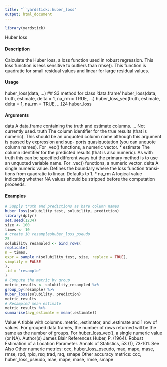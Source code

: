 ```yaml
---
title: "``yardstick::huber_loss"
output: html_document
---
```


```r
library(yardstick)
```

Huber loss

#### Description

Calculate the Huber loss, a loss function used in robust regression. This loss function is less sensitive
to outliers than rmse(). This function is quadratic for small residual values and linear for large
residual values.

#### Usage

huber_loss(data, ...)
## S3 method for class 'data.frame'
huber_loss(data, truth, estimate, delta = 1,
na_rm = TRUE, ...)
huber_loss_vec(truth, estimate, delta = 1, na_rm = TRUE, ...)24
huber_loss

#### Arguments

data A data.frame containing the truth and estimate columns.
... Not currently used.
truth The column identifier for the true results (that is numeric). This should be an
unquoted column name although this argument is passed by expression and sup-
ports quasiquotation (you can unquote column names). For _vec() functions, a
numeric vector.
* estimate The column identifier for the predicted results (that is also numeric). As with
truth this can be specified different ways but the primary method is to use an
unquoted variable name. For _vec() functions, a numeric vector.
delta A single numeric value. Defines the boundary where the loss function transi-
tions from quadratic to linear. Defaults to 1.
* na_rm A logical value indicating whether NA values should be stripped before the
computation proceeds.

#### Examples
```r
# Supply truth and predictions as bare column names
huber_loss(solubility_test, solubility, prediction)
library(dplyr)
set.seed(1234)
size <- 100
times <- 10
# create 10 resampleshuber_loss_pseudo
25
solubility_resampled <- bind_rows(
replicate(
n = times,
expr = sample_n(solubility_test, size, replace = TRUE),
simplify = FALSE
),
.id = "resample"
)
# Compute the metric by group
metric_results <- solubility_resampled %>%
group_by(resample) %>%
huber_loss(solubility, prediction)
metric_results
# Resampled mean estimate
metric_results %>%
summarise(avg_estimate = mean(.estimate))
```
Value
A tibble with columns .metric, .estimator, and .estimate and 1 row of values.
For grouped data frames, the number of rows returned will be the same as the number of groups.
For huber_loss_vec(), a single numeric value (or NA).
Author(s)
James Blair
References
Huber, P. (1964). Robust Estimation of a Location Parameter. Annals of Statistics, 53 (1), 73-101.
See Also
Other numeric metrics: ccc, huber_loss_pseudo, mae, mape, mase, rmse, rpd, rpiq, rsq_trad,
rsq, smape
Other accuracy metrics: ccc, huber_loss_pseudo, mae, mape, mase, rmse, smape
